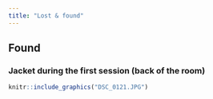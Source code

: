 ```yaml
---
title: "Lost & found"
---
```


## Found

### Jacket during the first session (back of the room)

```r
knitr::include_graphics("DSC_0121.JPG")
```

